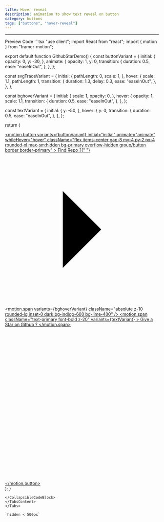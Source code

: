 ```yaml
---
title: Hover reveal
description: animation to show text reveal on button
category: buttons
tags: ["buttons", "hover-reveal"]
---
```



---

<Tabs defaultValue="preview" className="my-6">
<TabsList>
<TabsTrigger value="preview">Preview</TabsTrigger>
<TabsTrigger value="code">Code</TabsTrigger>
</TabsList>
<TabsContent value="preview">
<ComponentPreview path="hover-reveal" category="buttons" usingCN usingFramer />
</TabsContent>
<TabsContent value="code">
<CollapsibleCodeBlock>
```tsx
"use client";
import React from "react";
import { motion } from "framer-motion";

export default function GithubStarDemo() {
  const buttonVariant = {
    initial: {
      opacity: 0,
      y: -30,
    },
    animate: {
      opacity: 1,
      y: 0,
      transition: {
        duration: 0.5,
        ease: "easeInOut",
      },
    },
  };

  const svgTraceVariant = {
    initial: {
      pathLength: 0,
      scale: 1,
    },
    hover: {
      scale: 1.1,
      pathLength: 1,
      transition: {
        duration: 1.3,
        delay: 0.3,
        ease: "easeInOut",
      },
    },
  };

  const bghoverVariant = {
    initial: {
      scale: 1,
      opacity: 0,
    },
    hover: {
      opacity: 1,
      scale: 1.1,
      transition: {
        duration: 0.5,
        ease: "easeInOut",
      },
    },
  };

  const textVariant = {
    initial: {
      y: -50,
    },
    hover: {
      y: 0,
      transition: {
        duration: 0.5,
        ease: "easeInOut",
      },
    },
  };

  return (
    <section className="z-10">
      <a
        target="_blank"
        rel="noopener noreferrer"
        aria-label="Github Star"
        href="https://github.com/mxnan/nextjs-velite-tailwind-framer"
      >
        <motion.button
          variants={buttonVariant}
          initial="initial"
          animate="animate"
          whileHover="hover"
          className="flex items-center gap-8 my-4 py-2 px-4 rounded-xl max-sm:hidden
     bg-primary overflow-hidden group/button
     border border-primary"
        >
          <span className="flex items-center text-lg font-medium text-primary-foreground gap-1">
            Find Repo ?{" "}
            <svg
              xmlns="http://www.w3.org/2000/svg"
              viewBox="0 0 24 24"
              preserveAspectRatio="xMidYMid"
              className="w-7 h-7 fill-none  stroke-[3px]
         stroke-primary-foreground group-hover/button:scale-90
         group-hover/button:translate-x-3 duration-500 ease-in-out
         "
            >
              <path d="m9 18 6-6-6-6" />
            </svg>
          </span>
          <span className="relative px-2 py-1 flex items-center gap-2">
            <motion.span
              variants={bghoverVariant}
              className="absolute z-10 rounded-lg inset-0 dark:bg-indigo-600 bg-lime-400"
            />
            <motion.span
              className="text-primary font-bold z-20"
              variants={textVariant}
            >
              Give a Star on Github ?
            </motion.span>
            <svg
              xmlns="http://www.w3.org/2000/svg"
              viewBox="0 0 24 24"
              preserveAspectRatio="xMidYMid"
              className="w-6 h-6  pb-1  fill-transparent stroke-[2px] stroke-primary z-20"
            >
              <motion.polygon
                points="12 2 15.09 8.26 22 9.27 17 14.14 18.18 21.02 12 17.77 5.82 21.02 7 14.14 2 9.27 8.91 8.26 12 2"
                variants={svgTraceVariant}
              />
            </svg>
          </span>
        </motion.button>
      </a>
    </section>
  );
}

```
</CollapsibleCodeBlock>
</TabsContent>
</Tabs>

`hidden < 500px`